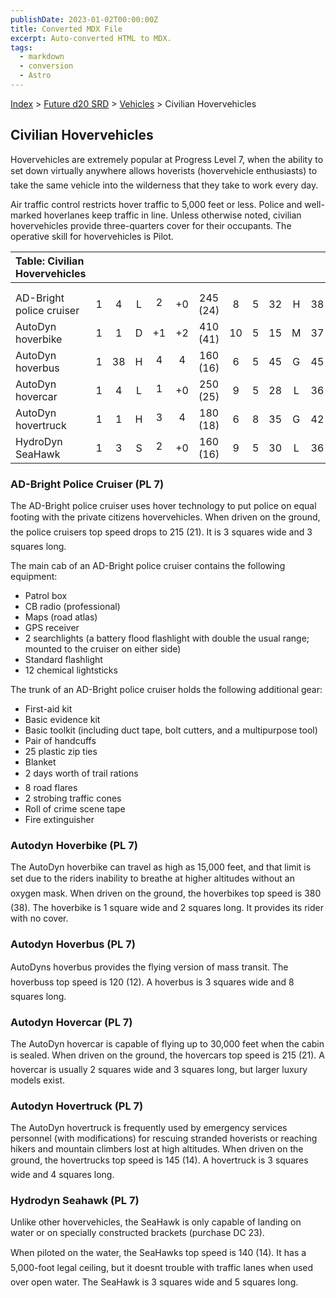 ```yaml
---
publishDate: 2023-01-02T00:00:00Z
title: Converted MDX File
excerpt: Auto-converted HTML to MDX.
tags:
  - markdown
  - conversion
  - Astro
---
```


[Index](-index) > [Future d20 SRD](future-d20-srd-index) > [Vehicles](future-d20-srd-vehicles-index) > Civilian Hovervehicles

## Civilian Hovervehicles

Hovervehicles are extremely popular at Progress Level 7, when the ability to set down virtually anywhere allows hoverists (hovervehicle enthusiasts) to take the same vehicle into the wilderness that they take to work every day.

Air traffic control restricts hover traffic to 5,000 feet or less. Police and well-marked hoverlanes keep traffic in line. Unless otherwise noted, civilian hovervehicles provide three-quarters cover for their occupants. The operative skill for hovervehicles is Pilot.

| Table: Civilian Hovervehicles |     |     |     |     |     |          |     |     |     |     |     |          |
| :---------------------------- | :-: | :-: | :-: | :-: | :-: | :------: | :-: | :-: | :-: | :-: | :-: | -------: |
|                               |     |     |     |     |     |          |     |     |     |     |     |          |
|                               |     |     |     |     |     |          |     |     |     |     |     |          |
| AD-Bright police cruiser      |  1  |  4  |  L  |  2  | +0  | 245 (24) |  8  |  5  | 32  |  H  | 38  | Res (+2) |
| AutoDyn hoverbike             |  1  |  1  |  D  | +1  | +2  | 410 (41) | 10  |  5  | 15  |  M  | 37  | Lic (+1) |
| AutoDyn hoverbus              |  1  | 38  |  H  |  4  |  4  | 160 (16) |  6  |  5  | 45  |  G  | 45  | Lic (+1) |
| AutoDyn hovercar              |  1  |  4  |  L  |  1  | +0  | 250 (25) |  9  |  5  | 28  |  L  | 36  | Lic (+1) |
| AutoDyn hovertruck            |  1  |  1  |  H  |  3  |  4  | 180 (18) |  6  |  8  | 35  |  G  | 42  | Lic (+1) |
| HydroDyn SeaHawk              |  1  |  3  |  S  |  2  | +0  | 160 (16) |  9  |  5  | 30  |  L  | 36  | Lic (+1) |

### AD-Bright Police Cruiser (PL 7)

The AD-Bright police cruiser uses hover technology to put police on equal footing with the private citizens hovervehicles. When driven on the ground, the police cruisers top speed drops to 215 (21). It is 3 squares wide and 3 squares long.

The main cab of an AD-Bright police cruiser contains the following equipment:

- Patrol box
- CB radio (professional)
- Maps (road atlas)
- GPS receiver
- 2 searchlights (a battery flood flashlight with double the usual range; mounted to the cruiser on either side)
- Standard flashlight
- 12 chemical lightsticks

The trunk of an AD-Bright police cruiser holds the following additional gear:

- First-aid kit
- Basic evidence kit
- Basic toolkit (including duct tape, bolt cutters, and a multipurpose tool)
- Pair of handcuffs
- 25 plastic zip ties
- Blanket
- 2 days worth of trail rations
- 8 road flares
- 2 strobing traffic cones
- Roll of crime scene tape
- Fire extinguisher

### Autodyn Hoverbike (PL 7)

The AutoDyn hoverbike can travel as high as 15,000 feet, and that limit is set due to the riders inability to breathe at higher altitudes without an oxygen mask. When driven on the ground, the hoverbikes top speed is 380 (38). The hoverbike is 1 square wide and 2 squares long. It provides its rider with no cover.

### Autodyn Hoverbus (PL 7)

AutoDyns hoverbus provides the flying version of mass transit. The hoverbuss top speed is 120 (12). A hoverbus is 3 squares wide and 8 squares long.

### Autodyn Hovercar (PL 7)

The AutoDyn hovercar is capable of flying up to 30,000 feet when the cabin is sealed. When driven on the ground, the hovercars top speed is 215 (21). A hovercar is usually 2 squares wide and 3 squares long, but larger luxury models exist.

### Autodyn Hovertruck (PL 7)

The AutoDyn hovertruck is frequently used by emergency services personnel (with modifications) for rescuing stranded hoverists or reaching hikers and mountain climbers lost at high altitudes. When driven on the ground, the hovertrucks top speed is 145 (14). A hovertruck is 3 squares wide and 4 squares long.

### Hydrodyn Seahawk (PL 7)

Unlike other hovervehicles, the SeaHawk is only capable of landing on water or on specially constructed brackets (purchase DC 23).

When piloted on the water, the SeaHawks top speed is 140 (14). It has a 5,000-foot legal ceiling, but it doesnt trouble with traffic lanes when used over open water. The SeaHawk is 3 squares wide and 5 squares long.
